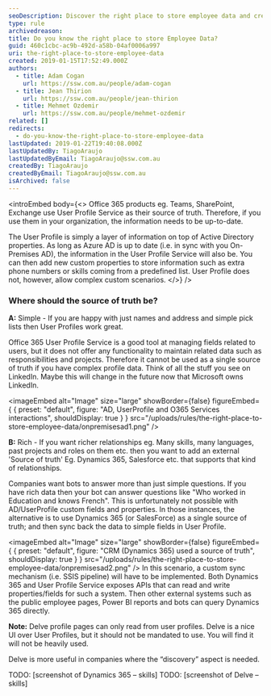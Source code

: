 ```yaml
---
seoDescription: Discover the right place to store employee data and create a single source of truth with Microsoft Office 365 products, Dynamics 365, or Salesforce.
type: rule
archivedreason:
title: Do you know the right place to store Employee Data?
guid: 460c1cbc-ac9b-492d-a58b-04af0006a997
uri: the-right-place-to-store-employee-data
created: 2019-01-15T17:52:49.000Z
authors:
  - title: Adam Cogan
    url: https://ssw.com.au/people/adam-cogan
  - title: Jean Thirion
    url: https://ssw.com.au/people/jean-thirion
  - title: Mehmet Ozdemir
    url: https://ssw.com.au/people/mehmet-ozdemir
related: []
redirects:
  - do-you-know-the-right-place-to-store-employee-data
lastUpdated: 2019-01-22T19:40:08.000Z
lastUpdatedBy: TiagoAraujo
lastUpdatedByEmail: TiagoAraujo@ssw.com.au
createdBy: TiagoAraujo
createdByEmail: TiagoAraujo@ssw.com.au
isArchived: false
---
```


<introEmbed
  body={<>
Office 365 products eg. Teams, SharePoint, Exchange use User Profile Service as their source of truth. Therefore, if you use them in your organization, the information needs to be up-to-date.

The User Profile is simply a layer of information on top of Active Directory properties. As long as Azure AD is up to date (i.e. in sync with you On-Premises AD), the information in the User Profile Service will also be. You can then add new custom properties to store information such as extra phone numbers or skills coming from a predefined list. User Profile does not, however, allow complex custom scenarios.
  </>}
/>
### Where should the source of truth be?

**A:** Simple - If you are happy with just names and address and simple pick lists then User Profiles work great.

Office 365 User Profile Service is a good tool at managing fields related to users, but it does not offer any functionality to maintain related data such as responsibilities and projects. Therefore it cannot be used as a single source of truth if you have complex profile data. Think of all the stuff you see on LinkedIn. Maybe this will change in the future now that Microsoft owns LinkedIn.


<imageEmbed
  alt="Image"
  size="large"
  showBorder={false}
  figureEmbed={ {
    preset: "default",
    figure: "AD, UserProfile and O365 Services interactions",
    shouldDisplay: true
  } }
  src="/uploads/rules/the-right-place-to-store-employee-data/onpremisesad1.png"
/>

**B:** Rich - If you want richer relationships eg. Many skills, many languages, past projects and roles on them etc. then you want to add an external 'Source of truth' Eg. Dynamics 365, Salesforce etc. that supports that kind of relationships.

Companies want bots to answer more than just simple questions. If you have rich data then your bot can answer questions like "Who worked in Education and knows French". This is unfortunately not possible with AD/UserProfile custom fields and properties. In those instances, the alternative is to use Dynamics 365 (or SalesForce) as a single source of truth; and then sync back the data to simple fields in User Profile.


<imageEmbed
  alt="Image"
  size="large"
  showBorder={false}
  figureEmbed={ {
    preset: "default",
    figure: "CRM (Dynamics 365) used a source of truth",
    shouldDisplay: true
  } }
  src="/uploads/rules/the-right-place-to-store-employee-data/onpremisesad2.png"
/>
 In this scenario, a custom sync mechanism (i.e. SSIS pipeline) will have to be implemented. Both Dynamics 365 and User Profile Service exposes APIs that can read and write properties/fields for such a system.
Then other external systems such as the public employee pages, Power BI reports and bots can query Dynamics 365 directly.

**Note:** Delve profile pages can only read from user profiles. Delve is a nice UI over User Profiles, but it should not be mandated to use. You will find it will not be heavily used.

Delve is more useful in companies where the “discovery” aspect is needed.

TODO: [screenshot of Dynamics 365 – skills]
TODO: [screenshot of Delve – skills]
